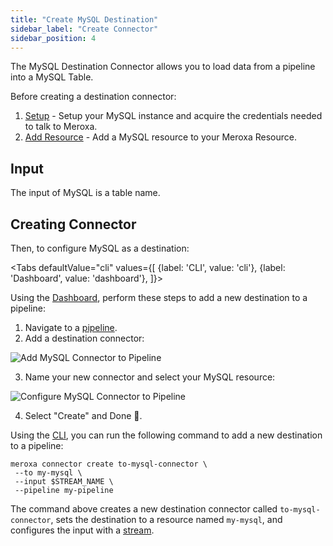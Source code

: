 ```yaml
---
title: "Create MySQL Destination"
sidebar_label: "Create Connector"
sidebar_position: 4
---
```



The MySQL Destination Connector allows you to load data from a pipeline into a MySQL Table.

Before creating a destination connector:

1. [Setup](/docs/destinations/mysql/setup/overview) - Setup your MySQL instance and acquire the credentials needed to talk to Meroxa.
2. [Add Resource](/docs/destinations/mysql/add-resource) - Add a MySQL resource to your Meroxa Resource.

## Input

The input of MySQL is a table name. 

## Creating Connector

Then, to configure MySQL as a destination:

<Tabs
  defaultValue="cli"
  values={[
    {label: 'CLI', value: 'cli'},
    {label: 'Dashboard', value: 'dashboard'},
  ]}>
<TabItem value="dashboard">

Using the [Dashboard](https://dashboard.meroxa.io), perform these steps to add a new destination to a pipeline:

1. Navigate to a [pipeline](https://dashboard.meroxa.io/pipelines).
2. Add a destination connector:

<div style={{ textAlign: "center", padding: "20px 0px" }}>
  <img alt="Add MySQL Connector to Pipeline" style={{ maxWidth: "500px" }} src="/images/docs/pipelines/add-destination.png" />
</div>

3. Name your new connector and select your MySQL resource:

<div style={{ textAlign: "center", padding: "20px 0px" }}>
  <img alt="Configure MySQL Connector to Pipeline" style={{ maxWidth: "500px" }} src="/images/docs/pipelines/configure-new-destination.png" />
</div>


4. Select "Create" and Done 🚀.

</TabItem>
<TabItem value="cli">

Using the [CLI](/cli/installation-guide), you can run the following command to add a new destination to a pipeline:

```shell
meroxa connector create to-mysql-connector \
 --to my-mysql \
 --input $STREAM_NAME \
 --pipeline my-pipeline
```

The command above creates a new destination connector called `to-mysql-connector`, sets the destination to a resource named `my-mysql`, and configures the input with a [stream](/docs/pipelines/streams).

</TabItem>
</Tabs>

